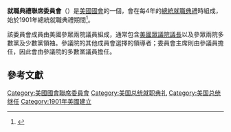'''就職典禮聯席委員會'''（{{lang-en|Joint Committee on Inaugural Ceremonies}}）是[[美國國會|美國國會]]的一個{{link-en|專門及特設委員會|Select or special committee (United States Congress)|特種}}{{link-en|聯席委員會 (立法機關)|Joint committee (legislative)|聯席委員會}}，會在每4年的[[美國總統就職典禮|總統就職典禮]]時組成，始於1901年總統就職典禮期間<ref>{{cite web|url=https://www.inaugural.senate.gov/about/past-committees/|title=Inaugural Committees|publisher=United States Senate|access-date=April 10, 2020|archive-date=2020-08-09|archive-url=https://web.archive.org/web/20200809045924/https://www.inaugural.senate.gov/about/past-committees|dead-url=no}}</ref>。

該委員會成員由美國參眾兩院議員組成，通常包含[[美國眾議院議長|美國眾議院議長]]以及參眾兩院多數黨及少數黨領袖。參議院的其他成員會選擇{{le|美國參議院規則及行政委員會|United States Senate Committee on Rules and Administration}}的領導者；委員會主席則由參議員擔任，因此會由參議院的多數黨議員擔任。

==參考文獻==
{{reflist}}
{{美國小作品}}
{{DEFAULTSORT:Joint Committee on Inaugural Ceremonies}}
[[Category:美國國會聯席委員會|Category:美國國會聯席委員會]]
[[Category:美国总统就职典礼|Category:美国总统就职典礼]]
[[Category:美国总统继任|Category:美国总统继任]]
[[Category:1901年美國建立|Category:1901年美國建立]]